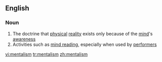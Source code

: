 ==English==

===Noun===
{{wikipedia}}
{{en-noun|-}}

# The doctrine that [[physical]] [[reality]] exists only because of the [[mind]]'s [[awareness]]
# Activities such as [[mind reading]], especially when used by [[performer]]s

[[vi:mentalism]]
[[tr:mentalism]]
[[zh:mentalism]]